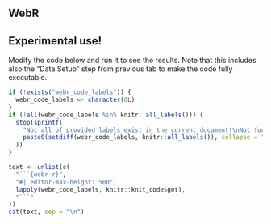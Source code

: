 <!--
This shortcode will include chunk returning WebR instance.
It requires pre-set `webr_code_labels` variable (character vector) containing labels of chunks to be included.

Global WebR configuration is available in the `_quarto.yaml` file.
-->

## WebR

::: {.callout-warning appearance="simple"}
## Experimental use!
:::

Modify the code below and run it to see the results. Note that this includes also the "Data Setup" step from previous tab to make the code fully executable.

```r
if (!exists("webr_code_labels")) {
  webr_code_labels <- character(0L)
}
if (!all(webr_code_labels %in% knitr::all_labels())) {
  stop(sprintf(
    "Not all of provided labels exist in the current document!\nNot found labels are: %s.",
    paste0(setdiff(webr_code_labels, knitr::all_labels()), collapse = ", ")
  ))
}

text <- unlist(c(
  "```{webr-r}",
  "#| editor-max-height: 500",
  lapply(webr_code_labels, knitr::knit_code$get),
  "```"
))
cat(text, sep = "\n")
```
